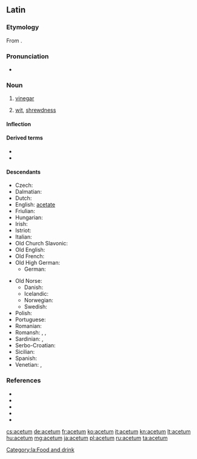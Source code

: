 ==Latin==

===Etymology===
From {{m|la|aceō||to be sour}}.

===Pronunciation===
* {{la-IPA|acētum}}

===Noun===
{{la-noun|acētum|acētī|n|second}}

# [[vinegar]]
# {{lb|la|figuratively}} [[wit]], [[shrewdness]]

====Inflection====
{{la-decl-2nd-N|acēt}}

====Derived terms====
* {{l|la|acetabulum|acētābulum}}
* {{l|la|acetaria|acētāria}}

====Descendants====
{{top2}}
* Czech: {{l|cs|ocet}}
* Dalmatian: {{l|dlm|acait}}
* Dutch: {{l|nl|azijn}}
* English: [[acetate]]
* Friulian: {{l|fur|asêt}}
* Hungarian: {{l|hu|ecet}}
* Irish: {{l|ga|aigéad|gloss=acid}}
* Istriot: {{l|ist|azì}}
* Italian: {{l|it|aceto}}
* Old Church Slavonic: {{l|cu|оцьтъ}}
* Old English: {{l|an|æced}}
* Old French: {{l|fro|aisil}}
* Old High German: {{l|goh|ezzih}}
** German: {{l|de|Essig}}
{{mid2}}
* Old Norse: {{l|non|edik}}
** Danish: {{l|da|eddike}}
** Icelandic: {{l|is|edik}}
** Norwegian: {{l|no|eddik}}
** Swedish: {{l|sv|ättika}}
* Polish: {{l|pl|ocet}}
* Portuguese: {{l|pt|azedo}}
* Romanian: {{l|ro|oțet}} {{qualifier|via Slavic}}
* Romansh: {{l|rm|aschieu}}, {{l|rm|ischiu}}, {{l|rm|aschaid}}
* Sardinian: {{l|sc|achedu}}, {{l|sc|achetu}}
* Serbo-Croatian: {{l|sh|ocat}}
* Sicilian: {{l|scn|acitu}}
* Spanish: {{l|es|acedo}}
* Venetian: {{l|vec|axedo}}, {{l|vec|axéo}}
{{bottom}}

===References===
* {{R:L&S}}
* {{R:Elementary Lewis}}
* {{R:du Cange}}
* {{R:Gaffiot}}
* {{R:Peck}}

[[Category:la:Food and drink]]

[[cs:acetum]]
[[de:acetum]]
[[fr:acetum]]
[[ko:acetum]]
[[it:acetum]]
[[kn:acetum]]
[[lt:acetum]]
[[hu:acetum]]
[[mg:acetum]]
[[ja:acetum]]
[[pl:acetum]]
[[ru:acetum]]
[[ta:acetum]]